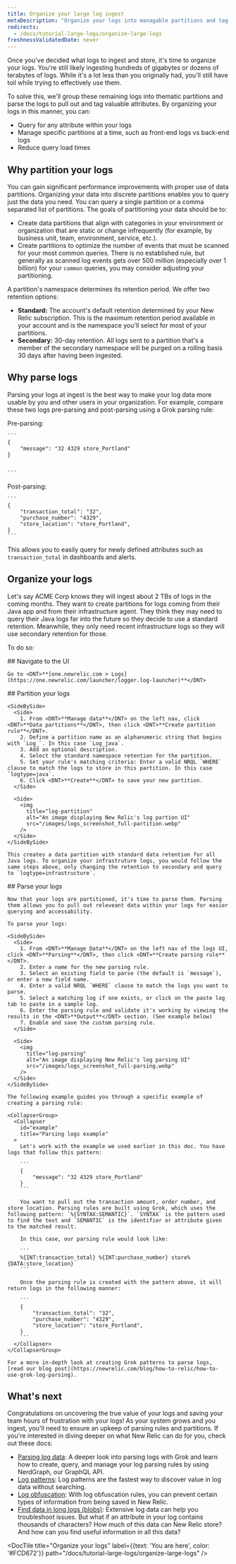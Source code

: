 ```yaml
---
title: Organize your large log ingest
metaDescription: "Organize your logs into managable partitions and tag their attributes with logs parsing"
redirects:
  - /docs/tutorial-large-logs/organize-large-logs
freshnessValidatedDate: never
---
```


Once you've decided what logs to ingest and store, it's time to organize your logs. You're still likely ingesting hundreds of gigabytes or dozens of terabytes of logs. While it's a lot less than you originally had, you'll still have toil while trying to effectively use them.

To solve this, we'll group these remaining logs into thematic partitions and parse the logs to pull out and tag valuable attributes. By organizing your logs in this manner, you can:

* Query for any attribute within your logs
* Manage specific partitions at a time, such as front-end logs vs back-end logs
* Reduce query load times

## Why partition your logs

You can gain significant performance improvements with proper use of data partitions. Organizing your data into discrete partitions enables you to query just the data you need. You can query a single partition or a comma separated list of partitions. The goals of partitioning your data should be to:

* Create data partitions that align with categories in your environment or organization that are static or change infrequently (for example, by business unit, team, environment, service, etc.).
* Create partitions to optimize the number of events that must be scanned for your most common queries.  There is no established rule, but generally as scanned log events gets over 500 million (especially over 1 billion) for your `common` queries, you may consider adjusting your partitioning.

A partition's namespace determines its retention period. We offer two retention options:

* <DNT>**Standard:**</DNT> The account's default retention determined by your New Relic subscription. This is the maximum retention period available in your account and is the namespace you'll select for most of your partitions.
* <DNT>**Secondary:**</DNT> 30-day retention. All logs sent to a partition that's a member of the secondary namespace will be purged on a rolling basis 30 days after having been ingested.


## Why parse logs

Parsing your logs at ingest is the best way to make your log data more usable by you and other users in your organization. For example, compare these two logs pre-parsing and post-parsing using a Grok parsing rule:

<SideBySide>
  <Side>
    Pre-parsing:

    ```
    {
        "message": "32 4329 store_Portland"
    }


    ```
  </Side>

  <Side>
    Post-parsing:

    ```
    {
        "transaction_total": "32",
        "purchase_number": "4329",
        "store_location": "store_Portland",
    }
    ```
  </Side>
</SideBySide>

This allows you to easily query for newly defined attributes such as `transaction_total` in dashboards and alerts.

## Organize your logs

Let's say ACME Corp knows they will ingest about 2 TBs of logs in the coming months. They want to create partitions for logs coming from their Java app and from their infrastructure agent. They think they may need to query their Java logs far into the future so they decide to use a standard retention. Meanwhile, they only need recent infrastructure logs so they will use secondary retention for those.

To do so:

<Steps>
  <Step>
    ## Navigate to the UI

    Go to <DNT>**[one.newrelic.com > Logs](https://one.newrelic.com/launcher/logger.log-launcher)**</DNT>  

  </Step>

  <Step>
    ## Partition your logs

    <SideBySide>
      <Side>
        1. From <DNT>**Manage data**</DNT> on the left nav, click <DNT>**Data partitions**</DNT>, then click <DNT>**Create partition rule**</DNT>.
        2. Define a partition name as an alphanumeric string that begins with `Log_`. In this case `Log_java`.
        3. Add an optional description.
        4. Select the standard namespace retention for the partition.
        5. Set your rule's matching criteria: Enter a valid NRQL `WHERE` clause to match the logs to store in this partition. In this case `logtype=java`.
        6. Click <DNT>**Create**</DNT> to save your new partition.
      </Side>

      <Side>
        <img
          title="log-partition"
          alt="An image displaying New Relic's log partion UI"
          src="/images/logs_screenshot_full-partition.webp"
        />
      </Side>
    </SideBySide>

    This creates a data partition with standard data retention for all Java logs. To organize your infrastruture logs, you would follow the same steps above, only changing the retention to secondary and query to `logtype=infrastructure`.
  </Step>

  <Step>
    ## Parse your logs

    Now that your logs are partitioned, it's time to parse them. Parsing them allows you to pull out releveant data within your logs for easier querying and accessability.

    To parse your logs:

    <SideBySide>
      <Side>
        1. From <DNT>**Manage Data**</DNT> on the left nav of the logs UI, click <DNT>**Parsing**</DNT>, then click <DNT>**Create parsing rule**</DNT>.
        2. Enter a name for the new parsing rule.
        3. Select an existing field to parse (the default is `message`), or enter a new field name.
        4. Enter a valid NRQL `WHERE` clause to match the logs you want to parse.
        5. Select a matching log if one exists, or click on the paste log tab to paste in a sample log.
        6. Enter the parsing rule and validate it's working by viewing the results in the <DNT>**Output**</DNT> section. (See example below)
        7. Enable and save the custom parsing rule.
      </Side>

      <Side>
        <img
          title="log-parsing"
          alt="An image displaying New Relic's log parsing UI"
          src="/images/logs_screenshot_full-parsing.webp"
        />
      </Side>
    </SideBySide>

    The following example guides you through a specific example of creating a parsing rule:

    <CollapserGroup>
      <Collapser
        id="example"
        title="Parsing logs example"
      >
        Let's work with the example we used earlier in this doc. You have logs that follow this pattern:

        ```
        {
            "message": "32 4329 store_Portland"
        }
        ```

        You want to pull out the transaction amount, order number, and store location. Parsing rules are built using Grok, which uses the following pattern: `%{SYNTAX:SEMANTIC}`. `SYNTAX` is the pattern used to find the text and `SEMANTIC` is the identifier or attribute given to the matched result.

        In this case, our parsing rule would look like:

        ```
        %{INT:transaction_total} %{INT:purchase_number} store%{DATA:store_location}
        ```

        Once the parsing rule is created with the pattern above, it will return logs in the following manner:

        ```
        {
            "transaction_total": "32",
            "purchase_number": "4329",
            "store_location": "store_Portland",
        }
        ```
      </Collapser>
    </CollapserGroup>

    For a more in-depth look at creating Grok patterns to parse logs, [read our blog post](https://newrelic.com/blog/how-to-relic/how-to-use-grok-log-parsing).
  </Step>
</Steps>

## What's next

Congratulations on uncovering the true value of your logs and saving your team hours of frustration with your logs! As your system grows and you ingest, you'll need to ensure an upkeep of parsing rules and partitions. If you're interested in diving deeper on what New Relic <InlinePopover type="logs"/> can do for you, check out these docs:

* [Parsing log data](/docs/logs/ui-data/parsing): A deeper look into parsing logs with Grok and learn how to create, query, and manage your log parsing rules by using NerdGraph, our GraphQL API.
* [Log patterns](/docs/logs/ui-data/find-unusual-logs-log-patterns/): Log patterns are the fastest way to discover value in log data without searching.
* [Log obfuscation](/docs/logs/ui-data/obfuscation-ui/): With log obfuscation rules, you can prevent certain types of information from being saved in New Relic.
* [Find data in long logs (blobs)](/docs/logs/ui-data/long-logs-blobs/): Extensive log data can help you troubleshoot issues. But what if an attribute in your log contains thousands of characters? How much of this data can New Relic store? And how can you find useful information in all this data?

<DocTiles numbered>
  <DocTile
    title="Get started"
    path="/docs/tutorial-large-logs/get-started-managing-large-logs"
  />

  <DocTile
    title="Filter and reduce your log ingest"
    path="/docs/tutorial-large-logs/filter-large-logs"
  />

  <DocTile
    title="Organize your logs"
    label={{text: 'You are here', color: '#FCD672'}}
    path="/docs/tutorial-large-logs/organize-large-logs"
  />
</DocTiles>
